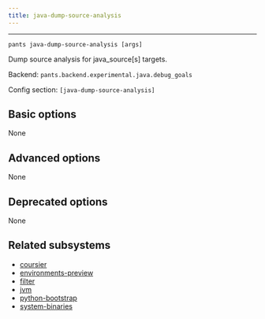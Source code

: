 ```yaml
---
title: java-dump-source-analysis
---
```



---

```
pants java-dump-source-analysis [args]
```

Dump source analysis for java_source[s] targets.

Backend: <span className="color--primary">`pants.backend.experimental.java.debug_goals`</span>

Config section: <span className="color--primary">`[java-dump-source-analysis]`</span>

<span className={styles.options}>

## Basic options

None

## Advanced options

None

## Deprecated options

None

## Related subsystems

- [coursier](../subsystems/coursier.mdx)
- [environments-preview](../subsystems/environments-preview.mdx)
- [filter](../subsystems/filter.mdx)
- [jvm](../subsystems/jvm.mdx)
- [python-bootstrap](../subsystems/python-bootstrap.mdx)
- [system-binaries](../subsystems/system-binaries.mdx)

</span>
